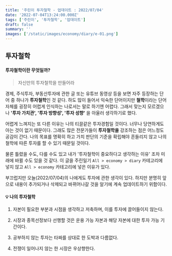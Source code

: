 ```yaml
---
title: '주린이 투자철학 - 업데이트 : 2022/07/04'
date: '2022-07-04T13:24:00.000Z'
tags: ['주린이', '투자철학', '업데이트']
draft: false
summary: ''
images: ['/static/images/economy/diary/e-01.png']
---
```


## 투자철학

#### 투자철학이란 무엇일까?

> 자신만의 투자철학을 만들어라

경제, 주식투자, 부동산투자에 관한 글 또는 유튜브 동영상 등을 보면 자주 등장하는 단어 중 하나가 **투자철학**인 것 같다.
하도 많이 들어서 익숙한 단어이지만 **철학**이라는 단어 자체를 굉장히 어렵게 인식하는 나로서는 말로 하기엔 어렵다.
그래서 맞는지 모르겠으나 **'투자 가치관', '투자 방향성', '투자 성향'** 을 아울러 생각하기로 했다.

어렵게 느껴지는 또 다른 이유는 나의 티끌같은 투자경험일 것이다. 너무나 당연하게도 아는 것이 없기 때문이다.
그래도 많은 전문가들이 **투자철학을** 강조하는 점은 어느정도 공감이 간다.
나의 목표를 명확히 하고 가치 판단의 기준을 확립해야 흔들리지 않고 나의 철학에 따른 투자를 할 수 있기 때문일 것이다.

물론 틀렸을 수도, 다를 수도 있고 내가 '투자철학이 중요하다고 생각하는 이유' 조차 미래에 바뀔 수도 있을 것 같다.
이 글을 주린일기 `All > economy > diary` 카테고리에 넣지 않고 `All > economy` 카테고리에 넣은 이유가 있다.

부끄럽지만 오늘(2022/07/04)의 나에게도 투자에 관한 생각이 있다.
하지만 분명히 앞으로 내용이 추가되거나 삭제되고 바뀌어나갈 것을 알기에 계속 업데이트하기 위함이다.

#### 💡 나의 투자철학

1. 자본이 필요한 부분과 시점을 생각하고 저축하며, 이를 투자에 끌어들이지 않는다.

2. 시장과 종목선정보다 선행할 것은 운용 가능 자본과 해당 자본에 대한 투자 가능 기간이다.

3. 공부하지 않는 투자는 타짜를 상대로 한 도박과 다름없다.

4. 전쟁이 일어나지 않는 한 시장은 우상향한다.
